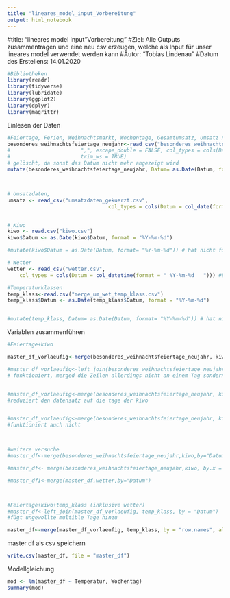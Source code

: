 ```yaml
---
title: "lineares_model_input_Vorbereitung"
output: html_notebook
---
```



#title: "lineares model input "Vorbereitung"
#Ziel: Alle Outputs zusammentragen und eine neu csv erzeugen, welche als Input für unser lineares model verwendet werden kann
#Autor: "Tobias Lindenau"
#Datum des Erstellens: 14.01.2020


```r
#Bibliotheken
library(readr)
library(tidyverse)
library(lubridate)
library(ggplot2)
library(dplyr)
library(magrittr)

```

Einlesen der Daten
```r

#Feiertage, Ferien, Weihnachtsmarkt, Wochentage, Gesamtumsatz, Umsatz nach Warengruppen 1-6
besonderes_weihnachtsfeiertage_neujahr<-read_csv("besonderes_weihnachtsfeiertage_neujahr.csv") 
#                       ",", escape_double = FALSE, col_types = cols(Datum = col_date(format = "%d.%m.%Y")), 
#                       trim_ws = TRUE)
# gelöscht, da sonst das Datum nicht mehr angezeigt wird
mutate(besonderes_weihnachtsfeiertage_neujahr, Datum= as.Date(Datum, format= "%Y-%m-%d"))



# Umsatzdaten, 
umsatz <- read_csv("umsatzdaten_gekuerzt.csv", 
                                 col_types = cols(Datum = col_date(format = "%Y-%m-%d"))) #Eingeben des Datums


# Kiwo
kiwo <- read.csv("kiwo.csv")
kiwo$Datum <- as.Date(kiwo$Datum, format = "%Y-%m-%d")

#mutate(kiwo$Datum = as.Date(Datum, format= "%Y-%m-%d")) # hat nicht funktioniert

# Wetter
wetter <- read_csv("wetter.csv",
    col_types = cols(Datum = col_datetime(format = " %Y-%m-%d   "))) #Eingeben des Datums

#Temperaturklassen
temp_klass<-read.csv("merge_um_wet_temp_klass.csv")
temp_klass$Datum <- as.Date(temp_klass$Datum, format = "%Y-%m-%d")


#mutate(temp_klass, Datum= as.Date(Datum, format= "%Y-%m-%d")) # hat nicht funktioniert


```

Variablen zusammenführen
```r
#Feiertage+kiwo

master_df_vorlaeufig<-merge(besonderes_weihnachtsfeiertage_neujahr, kiwo, by = "row.names", all = TRUE)

#master_df_vorlaeufig<-left_join(besonderes_weihnachtsfeiertage_neujahr, kiwo, by = "Datum") 
# funktioniert, merged die Zeilen allerdings nicht an einem Tag sondern fügt den selben Tag noch einmal zusätzlich hinzu


#master_df_vorlaeufig<-merge(besonderes_weihnachtsfeiertage_neujahr, kiwo, by = "Datum") 
#reduziert den datensatz auf die tage der kiwo


#master_df_vorlaeufig<-merge(besonderes_weihnachtsfeiertage_neujahr, kiwo, by = "Datum", all = TRUE) 
#funktioniert auch nicht



#weitere versuche
#master_df<-merge(besonderes_weihnachtsfeiertage_neujahr,kiwo,by="Datum", incomparables = NA)

#master_df<- merge(besonderes_weihnachtsfeiertage_neujahr,kiwo, by.x = besonderes_weihnachtsfeiertage_neujahr$Datum, by.y = kiwo$Datum, all=TRUE)

#master_df1<-merge(master_df,wetter,by="Datum")



#Feiertage+kiwo+temp_klass (inklusive wetter)
#master_df<-left_join(master_df_vorlaeufig, temp_klass, by = "Datum")
#fügt ungewollte multible Tage hinzu

master_df<-merge(master_df_vorlaeufig, temp_klass, by = "row.names", all = TRUE)

```


master df als csv speichern
```r

write.csv(master_df, file = "master_df")

```


Modellgleichung
```r
mod <- lm(master_df ~ Temperatur, Wochentag)
summary(mod)
```
